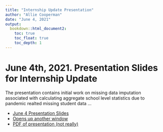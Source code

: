 ```yaml
---
title: "Internship Update Presentation"
author: "Allie Cooperman"
date: "June 4, 2021"
output: 
  bookdown::html_document2: 
    toc: true
    toc_float: true
    toc_depth: 1
---
```


# June 4th, 2021. Presentation Slides for Internship Update 

The presentation contains initial work on missing data imputation associated with calculating aggregate school level statistics due to pandemic realted missing student data ... 

* [June 4 Presentation Slides](https://centerforassessment.github.io/Internship_2021/articles/first_update_presentation.html)
* <a href="http://mangothecat.github.io/rmdshower/skeleton.html" target="_blank">Opens up another window</a>
* <a href="https://centerforassessment.github.io/Internship_2021/articles/NCME_SGP_Training_Session_Presentation_040711.pdf" target="_blank">PDF of presentation (not really)</a>


